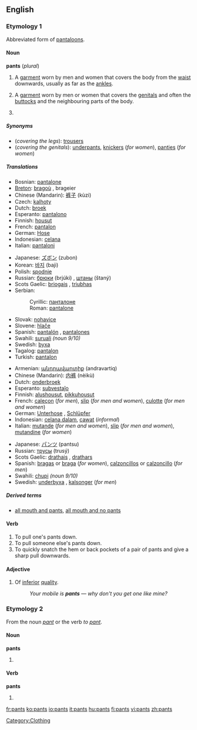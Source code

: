 {{wikipediapar|pants}}
==English==

===Etymology 1===
Abbreviated form of [[pantaloons]].

====Noun====
'''pants''' (''plural'')

# {{pluralia tantum}} A [[garment]] worn by men and women that covers the body from the [[waist]] downwards, usually as far as the [[ankle]]s.
# {{context|UKslang|pluralia tantum}} A [[garment]] worn by men or women that covers the [[genitals]] and often the [[buttocks]] and the neighbouring parts of the body.
# {{context|non-standard|fashion industry}} {{plural of|[[pant]]|lang=English}}

=====Synonyms=====
*(''covering the legs''): {{italbrac|UK}} [[trousers]]
*(''covering the genitals''): [[underpants]], [[knickers]] (''for women''), [[panties]] (''for women'')

=====Translations=====
{{trans-top|garment covering the legs}}
*Bosnian: [[pantalone#Bosnian|pantalone]] {{fpl}}
*[[Breton]]: [[bragoù]] {{m}}, brageier {{p}}
*Chinese (Mandarin): [[裤子]] (kùzi)
*Czech: [[kalhoty]] {{fpl}}
*Dutch: [[broek]]
*Esperanto: [[pantalono]] {{s}}
*Finnish: [[housut]] {{p}}
*French: [[pantalon]] {{m}} {{s}}
*German: [[Hose#German|Hose]] {{f}} {{s}}
*Indonesian: [[celana]]
*Italian: [[pantaloni]] {{mpl}}
{{trans-mid}}
*Japanese: [[ズボン]] (zubon)
*Korean: [[바지]] (baji)
*Polish: [[spodnie]] {{p}}
*Russian: [[брюки]] (brjúki) {{fpl}}, [[штаны]] (štaný) {{mpl}}
*Scots Gaelic: [[briogais]] {{f}}, [[triubhas]] {{m}}
*Serbian:
*:Cyrillic: [[панталоне#Serbian|панталоне]] {{fpl}}
*:Roman: [[pantalone#Serbian|pantalone]] {{fpl}}
*Slovak: [[nohavice#Slovak|nohavice]] {{fpl}}
*Slovene: [[hlače]] {{fpl}}
*Spanish: [[pantalón]] {{m}} {{s}}, [[pantalones]] {{mpl}}
*Swahili: [[suruali]] ''(noun 9/10)''
*Swedish: [[byxa]] {{c}} {{s}}
*Tagalog: [[pantalon]]
*Turkish: [[pantalon]] {{s}}
{{trans-bottom}}

{{trans-top|garment covering the genitals}}
*Armenian: [[անդրավարտիք]] (andravartiq)
*Chinese (Mandarin): [[内裤]] (nèikù)
*Dutch: [[onderbroek]]
*Esperanto: [[subvestaĵo]]
*Finnish: [[alushousut]], [[pikkuhousut]]
*French: [[caleçon]] {{m}} (''for men''), [[slip#French|slip]] {{m}} (''for men and women''), [[culotte]] {{f}} (''for men and women'')
*German: [[Unterhose]] {{f}}, [[Schlüpfer]] {{m}}
*Indonesian: [[celana dalam]], [[cawat]] (''informal'')
*Italian: [[mutande]] {{fpl}} (''for men and women''), [[slip#Italian|slip]] {{m}} (''for men and women''), [[mutandine]] {{fpl}} (''for women'')
{{trans-mid}}
*Japanese: [[パンツ]] (pantsu)
*Russian: [[трусы]] (trusý) {{mpl}}
*Scots Gaelic: [[drathais]] {{f}}, [[drathars]] {{f}}
*Spanish: [[bragas]] {{fpl}} or [[braga]] {{f}} {{s}} (''for women''), [[calzoncillos]] {{mpl}} or [[calzoncillo]] {{m}} {{s}} (''for men'')
*Swahili: [[chupi]] ''(noun 9/10)''
*Swedish: [[underbyxa]] {{c}}, [[kalsonger]] (''for men'')
{{trans-bottom}}

=====Derived terms=====
*[[all mouth and pants]], [[all mouth and no pants]]

====Verb====
{{en-verb|pants|es}}

#To pull one's pants down.
#To pull someone else's pants down.
#To quickly snatch the hem or back pockets of a pair of pants and give a sharp pull downwards.

====Adjective====
{{en-adj}}

# {{UKslang}} Of [[inferior]] [[quality]].
#:''Your mobile is '''pants''' &mdash; why don't you get one like mine?''

===Etymology 2===
From the noun ''[[pant]]'' or the verb ''to [[pant]]''.

====Noun====
'''pants'''

# {{plural of|[[pant]]|lang=English}}

====Verb====
'''pants'''

# {{third-person singular of|[[pant]]|lang=English}}

[[Category:Clothing]]

[[fr:pants]]
[[ko:pants]]
[[io:pants]]
[[it:pants]]
[[hu:pants]]
[[fi:pants]]
[[vi:pants]]
[[zh:pants]]